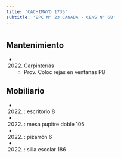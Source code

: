 ```yaml
---
title: 'CACHIMAYO 1735'
subtitle: 'EPC N° 23 CANADA - CENS N° 68'
---
```


#


## Mantenimiento

*  (2022) Carpinterías 
    + Prov. Coloc  rejas en ventanas PB


## Mobiliario

*  (2022) : escritorio 8 

*  (2022) : mesa pupitre doble 105 

*  (2022) : pizarrón 6 

*  (2022) : silla escolar 186 






